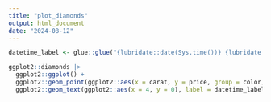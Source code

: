 ```yaml
---
title: "plot_diamonds"
output: html_document
date: "2024-08-12"
---
```


```r
datetime_label <- glue::glue("{lubridate::date(Sys.time())} {lubridate::minute(Sys.time())}:{lubridate::hour(Sys.time())}")

ggplot2::diamonds |> 
  ggplot2::ggplot() + 
  ggplot2::geom_point(ggplot2::aes(x = carat, y = price, group = color, color = color)) + 
  ggplot2::geom_text(ggplot2::aes(x = 4, y = 0), label = datetime_label)

```

